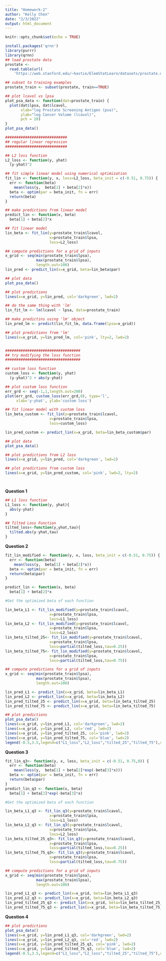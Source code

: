 ```yaml
---
title: "Homework-2"
author: "Kelly Chen"
date: "2/3/2022"
output: html_document
---
```


```r
knitr::opts_chunk$set(echo = TRUE)
```

```r

install.packages('qrnn')
library(purrr)
library(qrnn)
## load prostate data
prostate <- 
  read.table(url(
    'https://web.stanford.edu/~hastie/ElemStatLearn/datasets/prostate.data'))

## subset to training examples
prostate_train <- subset(prostate, train==TRUE)

## plot lcavol vs lpsa
plot_psa_data <- function(dat=prostate_train) {
  plot(dat$lpsa, dat$lcavol,
       xlab="log Prostate Screening Antigen (psa)",
       ylab="log Cancer Volume (lcavol)",
       pch = 20)
}
plot_psa_data()

############################
## regular linear regression
############################

## L2 loss function
L2_loss <- function(y, yhat)
  (y-yhat)^2

## fit simple linear model using numerical optimization
fit_lin <- function(y, x, loss=L2_loss, beta_init = c(-0.51, 0.75)) {
  err <- function(beta)
    mean(loss(y,  beta[1] + beta[2]*x))
  beta <- optim(par = beta_init, fn = err)
  return(beta)
}

## make predictions from linear model
predict_lin <- function(x, beta)
  beta[1] + beta[2]*x

## fit linear model
lin_beta <- fit_lin(y=prostate_train$lcavol,
                    x=prostate_train$lpsa,
                    loss=L2_loss)

## compute predictions for a grid of inputs
x_grid <- seq(min(prostate_train$lpsa),
              max(prostate_train$lpsa),
              length.out=100)
lin_pred <- predict_lin(x=x_grid, beta=lin_beta$par)

## plot data
plot_psa_data()

## plot predictions
lines(x=x_grid, y=lin_pred, col='darkgreen', lwd=2)

## do the same thing with 'lm'
lin_fit_lm <- lm(lcavol ~ lpsa, data=prostate_train)

## make predictins using 'lm' object
lin_pred_lm <- predict(lin_fit_lm, data.frame(lpsa=x_grid))

## plot predictions from 'lm'
lines(x=x_grid, y=lin_pred_lm, col='pink', lty=2, lwd=2)


##################################
## try modifying the loss function
##################################

## custom loss function
custom_loss <- function(y, yhat)
  (y-yhat)^2 + abs(y-yhat)

## plot custom loss function
err_grd <- seq(-1,1,length.out=200)
plot(err_grd, custom_loss(err_grd,0), type='l',
     xlab='y-yhat', ylab='custom loss')

## fit linear model with custom loss
lin_beta_custom <- fit_lin(y=prostate_train$lcavol,
                    x=prostate_train$lpsa,
                    loss=custom_loss)

lin_pred_custom <- predict_lin(x=x_grid, beta=lin_beta_custom$par)

## plot data
plot_psa_data()

## plot predictions from L2 loss
lines(x=x_grid, y=lin_pred, col='darkgreen', lwd=2)

## plot predictions from custom loss
lines(x=x_grid, y=lin_pred_custom, col='pink', lwd=2, lty=2)




```

**Question 1**

```r
## L1 loss function
L1_loss <- function(y, yhat){
  abs(y-yhat)
}

## Tilted Loss Function
tilted_loss<-function(y,yhat,tau){
  tilted.abs(y-yhat,tau)
}

```

**Question 2**

```r
fit_lin_modified <- function(y, x, loss, beta_init = c(-0.51, 0.75)) {
  err <- function(beta)
    mean(loss(y,  beta[1] + beta[2]*x))
  beta <- optim(par = beta_init, fn = err)
  return(beta$par)
}

predict_lin <- function(x, beta)
  beta[1] + beta[2]*x

#Get the optimized beta of each function

lin_beta_L1 <- fit_lin_modified(y=prostate_train$lcavol,
                    x=prostate_train$lpsa,
                    loss=L1_loss)
lin_beta_L2 <- fit_lin_modified(y=prostate_train$lcavol,
                    x=prostate_train$lpsa,
                    loss=L2_loss)
lin_beta_tilted_25<- fit_lin_modified(y=prostate_train$lcavol,
                    x=prostate_train$lpsa,
                    loss=partial(tilted_loss,tau=0.25))
lin_beta_tilted_75<- fit_lin_modified(y=prostate_train$lcavol,
                    x=prostate_train$lpsa,
                    loss=partial(tilted_loss,tau=0.75))

## compute predictions for a grid of inputs
x_grid <- seq(min(prostate_train$lpsa),
              max(prostate_train$lpsa),
              length.out=100)

lin_pred_L1 <- predict_lin(x=x_grid, beta=lin_beta_L1)
lin_pred_L2 <- predict_lin(x=x_grid, beta=lin_beta_L2)
lin_pred_tilted_25 <- predict_lin(x=x_grid, beta=lin_beta_tilted_25)
lin_pred_tilted_75 <- predict_lin(x=x_grid, beta=lin_beta_tilted_75)

## plot predictions
plot_psa_data()
lines(x=x_grid, y=lin_pred_L1, col='darkgreen', lwd=2)
lines(x=x_grid, y=lin_pred_L2, col='red', lwd=2)
lines(x=x_grid, y=lin_pred_tilted_25, col='pink', lwd=2)
lines(x=x_grid, y=lin_pred_tilted_75, col='blue', lwd=2)
legend(-0.5,3.5,legend=c("L1_loss","L2_loss","tilted_25","tilted_75"),col=c("darkgreen","red","pink","blue"),lty=1,cex=0.7)

```

**Question 3**

```r
fit_lin_q3<- function(y, x, loss, beta_init = c(-0.51, 0.75,0)) {
  err <- function(beta)
    mean(loss(y,  beta[1] + beta[2]*exp(-beta[3]*x)))
  beta <- optim(par = beta_init, fn = err)
  return(beta$par)
}
predict_lin_q3 <- function(x, beta)
  beta[1] + beta[2]*exp(-beta[3]*x)

#Get the optimized beta of each function

lin_beta_L1_q3 <- fit_lin_q3(y=prostate_train$lcavol,
                    x=prostate_train$lpsa,
                    loss=L1_loss)
lin_beta_L2_q3 <- fit_lin_q3(y=prostate_train$lcavol,
                    x=prostate_train$lpsa,
                    loss=L2_loss)
lin_beta_tilted_25_q3<- fit_lin_q3(y=prostate_train$lcavol,
                    x=prostate_train$lpsa,
                    loss=partial(tilted_loss,tau=0.25))
lin_beta_tilted_75_q3<- fit_lin_q3(y=prostate_train$lcavol,
                    x=prostate_train$lpsa,
                    loss=partial(tilted_loss,tau=0.75))

## compute predictions for a grid of inputs
x_grid <- seq(min(prostate_train$lpsa),
              max(prostate_train$lpsa),
              length.out=100)

lin_pred_L1_q3 <- predict_lin(x=x_grid, beta=lin_beta_L1_q3)
lin_pred_L2_q3 <- predict_lin(x=x_grid, beta=lin_beta_L2_q3)
lin_pred_tilted_25_q3 <- predict_lin(x=x_grid, beta=lin_beta_tilted_25_q3)
lin_pred_tilted_75_q3 <- predict_lin(x=x_grid, beta=lin_beta_tilted_75_q3)

```

**Question 4**
```r
## plot predictions
plot_psa_data()
lines(x=x_grid, y=lin_pred_L1_q3, col='darkgreen', lwd=2)
lines(x=x_grid, y=lin_pred_L2_q3, col='red', lwd=2)
lines(x=x_grid, y=lin_pred_tilted_25_q3, col='pink', lwd=2)
lines(x=x_grid, y=lin_pred_tilted_75_q3, col='blue', lwd=2)
legend(-0.5,3.5,legend=c("L1_loss","L2_loss","tilted_25","tilted_75"),col=c("darkgreen","red","pink","blue"),lty=1,cex=0.7)
```

